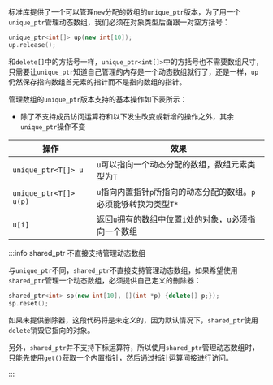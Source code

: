 标准库提供了一个可以管理`new`分配的数组的`unique_ptr`版本，为了用一个`unique_ptr`管理动态数组，我们必须在对象类型后面跟一对空方括号：

```cpp
unique_ptr<int[]> up(new int[10]);
up.release();
```

和`delete[]`中的方括号一样，`unique_ptr<int[]>`中的方括号也不需要数组尺寸，只需要让`unique_ptr`知道自己管理的内存是一个动态数组就行了，还是一样，`up`仍然保存指向数组首元素的指针而不是指向数组的指针。

管理数组的`unique_ptr`版本支持的基本操作如下表所示：

- 除了不支持成员访问运算符和以下发生改变或新增的操作之外，其余`unique_ptr`操作不变

| 操作                   | 效果                                                         |
| ---------------------- | ------------------------------------------------------------ |
| `unique_ptr<T[]> u`    | `u`可以指向一个动态分配的数组，数组元素类型为`T`             |
| `unique_ptr<T[]> u(p)` | `u`指向内置指针`p`所指向的动态分配的数组。`p`必须能够转换为类型`T*` |
| `u[i]`                 | 返回`u`拥有的数组中位置`i`处的对象，`u`必须指向一个数组      |

:::info shared_ptr 不直接支持管理动态数组

与`unique_ptr`不同，`shared_ptr`不直接支持管理动态数组，如果希望使用`shared_ptr`管理一个动态数组，必须提供自己定义的删除器：

```cpp
shared_ptr<int> sp(new int[10], [](int *p) {delete[] p;});
sp.reset();
```

如果未提供删除器，这段代码将是未定义的，因为默认情况下，`shared_ptr`使用`delete`销毁它指向的对象。

另外，`shared_ptr`并不支持下标运算符，所以使用`shared_ptr`管理动态数组时，只能先使用`get()`获取一个内置指针，然后通过指针运算间接进行访问。

:::